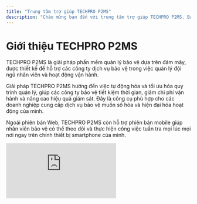 ```yaml
---
title: "Trung tâm trợ giúp TECHPRO P2MS"
description: "Chào mừng bạn đến với trung tâm trợ giúp TECHPRO P2MS. Bạn sẽ tìm thấy tổng quan về các tính năng của TECHPRO P2MS, giải thích về các khái niệm quan trọng và hướng dẫn từng bước."
---
```


# **Giới thiệu TECHPRO P2MS**

TECHPRO P2MS là giải pháp phần mềm quản lý bảo vệ dựa trên đám mây, được thiết kế để hỗ trợ các công ty dịch vụ bảo vệ trong việc quản lý đội ngũ nhân viên và hoạt động vận hành.

Giải pháp TECHPRO P2MS hướng đến việc tự động hóa và tối ưu hóa quy trình quản lý, giúp các công ty bảo vệ tiết kiệm thời gian, giảm chi phí vận hành và nâng cao hiệu quả giám sát. Đây là công cụ phù hợp cho các doanh nghiệp cung cấp dịch vụ bảo vệ muốn số hóa và hiện đại hóa hoạt động của mình.

Ngoài phiên bản Web, TECHPRO P2MS còn hỗ trợ phiên bản mobile giúp nhân viên bảo vệ có thể theo dõi và thực hiện công việc tuần tra mọi lúc mọi nơi ngay trên chính thiết bị smartphone của mình.

<iframe class="mfp-iframe w-full" src="https://guardspro-helpcentervid.s3.us-west-1.amazonaws.com/website.videos/GP+Intro+Video.mp4" frameborder="0" allowfullscreen data-lf-form-tracking-inspected-lynor8xpxvq8wqjz="true" data-lf-yt-playback-inspected-lynor8xpxvq8wqjz="true" data-lf-vimeo-playback-inspected-lynor8xpxvq8wqjz="true" />

# **Thiết bị và trình duyệt hỗ trợ**

## **Website được hỗ trợ**

TECHPRO P2MS hoạt động tốt nhất và đã được thử nghiệm trên các trình duyệt Internet sau:

| **Trình duyệt** | **Phiên bản**        |
| --------------- | -------------------- |
| Chrome          | 5 phiên bản gần nhất |
| Firefox         | 5 phiên bản gần nhất |
| Edge            | 5 phiên bản gần nhất |
| Safari          | 5 phiên bản gần nhất |
| Opera           | 5 phiên bản gần nhất |

<Note>
  Để bảo mật dữ liệu TECHPRO P2MS chỉ hỗ trợ các phiên bản trình duyệt cung cấp các tính năng cần để giữ cho ứng dụng an toàn cho tất cả người dùng.
</Note>

## **Thiết bị di động được hỗ trợ**

### **Hệ điều hành yêu cầu**

- iOS 13.4 trở lên có quyền truy cập vào iOS App Store
- Android 6.0 (Marshmallow) trở lên có quyền truy cập vào Google Play Store

### **Bộ nhớ và dung lượng lưu trữ yêu cầu**

- 2 GB RAM trở lên
- 150 - 200 MB dung lượng lưu trữ khả dụng

# **Ngôn ngữ hỗ trợ**

Bạn có thể sử dụng TECHPRO P2MS bằng nhiều ngôn ngữ khác nhau. Ngôn ngữ hiển thị là tùy chọn của người dùng. Khi người dùng thay đổi ngôn ngữ hiển thị, ứng dụng di động và ứng dụng web sẽ được cập nhật.

Danh sách ngôn ngữ hỗ trợ:

- Tiếng Việt
- English